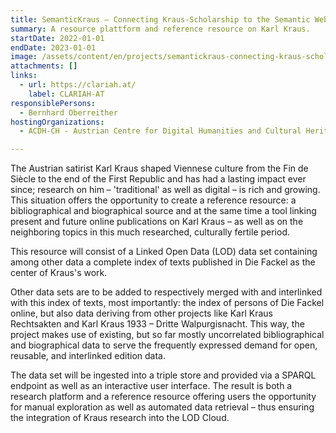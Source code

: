 ```yaml
---
title: SemanticKraus – Connecting Kraus-Scholarship to the Semantic Web
summary: A resource plattform and reference resource on Karl Kraus.
startDate: 2022-01-01
endDate: 2023-01-01
image: /assets/content/en/projects/semantickraus-connecting-kraus-scholarship-semantic-web/logo_4_beschn.png
attachments: []
links:
  - url: https://clariah.at/
    label: CLARIAH-AT
responsiblePersons:
  - Bernhard Oberreither
hostingOrganizations:
  - ACDH-CH - Austrian Centre for Digital Humanities and Cultural Heritage

---
```

The Austrian satirist Karl Kraus shaped Viennese culture from the Fin de Siècle to the end of the First Republic and has had a lasting impact ever since; research on him – 'traditional' as well as digital – is rich and growing. This situation offers the opportunity to create a reference resource: a bibliographical and biographical source and at the same time a tool linking present and future online publications on Karl Kraus – as well as on the neighboring topics in this much researched, culturally fertile period.

This resource will consist of a Linked Open Data (LOD) data set containing among other data a complete index of texts published in Die Fackel as the center of Kraus's work.

Other data sets are to be added to respectively merged with and interlinked with this index of texts, most importantly: the index of persons of Die Fackel online, but also data deriving from other projects like Karl Kraus Rechtsakten and Karl Kraus 1933 – Dritte Walpurgisnacht. This way, the project makes use of existing, but so far mostly uncorrelated bibliographical and biographical data to serve the frequently expressed demand for open, reusable, and interlinked edition data.

The data set will be ingested into a triple store and provided via a SPARQL endpoint as well as an interactive user interface. The result is both a research platform and a reference resource offering users the opportunity for manual exploration as well as automated data retrieval – thus ensuring the integration of Kraus research into the LOD Cloud.
